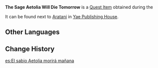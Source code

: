 {{Item Infobox
|id           = 100861
|image        = Book Moonlit Bamboo Forest.png
|type         = Quest Items
|description  = A fantasy novel. From the packaging, it seems that this book has used various setting intricacies to attract many readers...
|source1      = [[This Novel... Seems Familiar?]]
}}
'''The Sage Aetolia Will Die Tomorrow''' is a [[Quest Item]] obtained during the {{Quest|This Novel... Seems Familiar?}}

It can be found next to [[Aratani]] in [[Yae Publishing House]].

==Other Languages==
{{Other Languages
|default_hidden = 1
|en      = The Sage Aetolia Will Die Tomorrow
|zhs     = 将于明日逝去的贤者埃托莉亚
|zhs_rm  = Jiāng Yú Míngrì Shìqù de Xiánzhě Āituōlìyà
|zht     = 將於明日逝去的賢者埃托莉亞
|zht_rm  = Jiāng Yú Míngrì Shìqù de Xiánzhě Āituōlìyǎ
|ja      = 明日に死す賢者エトリア
|ja_rm   = Asu ni Shisu Kenja Etoria
|ko      = 내일이면 죽을 현자 아이톨리아
|ko_rm   = Naeil-imyeon Jugeul Hyeonja Aitollia
|es      = El sabio Aetolia morirá mañana
|fr      = Le sage Aetolia mourra demain
|ru      = Мудрец Аэтолия погибнет завтра
|th      = Sage Aetolia ผู้จากไปในวันรุ่งขึ้น
|th_rm   = 
|vi      = Hiền Giả Aetolia Sẽ Mất Vào Ngày Mai
|de      = Die Weise Aetolia, die morgen dahinscheiden wird
|id      = Aetolia Bijak yang Akan Mati Besok
|pt      = O Sábio Aetolia Morrerá Amanhã
|tr      = Bilge Aetolia Yarın Ölecek
|it      = Il saggio Aetolia morirà domani
}}

==Change History==
{{Change History|2.0}}

[[es:El sabio Aetolia morirá mañana]]